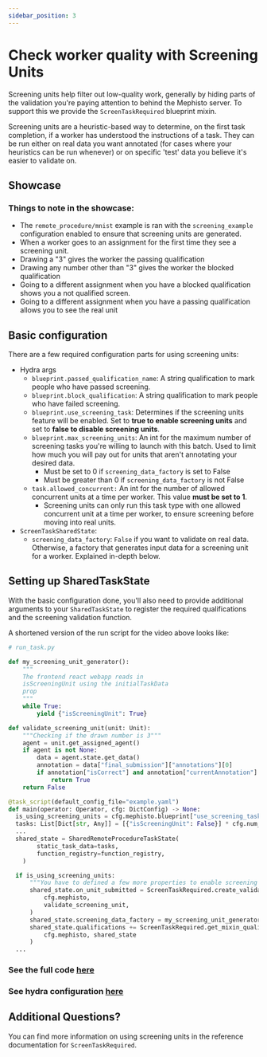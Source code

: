 ```yaml
---
sidebar_position: 3
---
```



# Check worker quality with Screening Units

Screening units help filter out low-quality work, generally by hiding parts of the validation you're paying attention to behind the Mephisto server. To support this we provide the `ScreenTaskRequired` blueprint mixin.

Screening units are a heuristic-based way to determine, on the first task completion, if a worker has understood the instructions of a task. They can be run either on real data you want annotated (for cases where your heuristics can be run whenever) or on specific 'test' data you believe it's easier to validate on.

## Showcase

<ReactPlayer
  playing
  controls
  width="100%"
  height="auto"
  url="https://user-images.githubusercontent.com/55665282/183139879-d252d899-454c-4c15-afaa-474e6f02812b.mp4"
/>

### Things to note in the showcase:

- The `remote_procedure/mnist` example is ran with the `screening_example` configuration enabled to ensure that screening units are generated.
- When a worker goes to an assignment for the first time they see a screening unit.
- Drawing a "3" gives the worker the passing qualification
- Drawing any number other than "3" gives the worker the blocked qualification
- Going to a different assignment when you have a blocked qualification shows you a not qualified screen.
- Going to a different assignment when you have a passing qualification allows you to see the real unit

## Basic configuration

There are a few required configuration parts for using screening units:

- Hydra args
  - `blueprint.passed_qualification_name`: A string qualification to mark people who have passed screening.
  - `blueprint.block_qualification`: A string qualification to mark people who have failed screening.
  - `blueprint.use_screening_task`: Determines if the screening units feature will be enabled. Set to **true to enable screening units** and set to **false to disable screening units**.
  - `blueprint.max_screening_units`: An int for the maximum number of screening tasks you're willing to launch with this batch. Used to limit how much you will pay out for units that aren't annotating your desired data.
    - Must be set to 0 if `screening_data_factory` is set to False
    - Must be greater than 0 if `screening_data_factory` is not False
  - `task.allowed_concurrent:` An int for the number of allowed concurrent units at a time per worker. This value **must be set to 1**.
    - Screening units can only run this task type with one allowed concurrent unit at a time per worker, to ensure screening before moving into real units.
- `ScreenTaskSharedState`:
  - `screening_data_factory`: `False` if you want to validate on real data. Otherwise, a factory that generates input data for a screening unit for a worker. Explained in-depth below.

## Setting up SharedTaskState

With the basic configuration done, you'll also need to provide additional arguments to your `SharedTaskState` to register the required qualifications and the screening validation function.

A shortened version of the run script for the video above looks like:

```python
# run_task.py

def my_screening_unit_generator():
    """
    The frontend react webapp reads in
    isScreeningUnit using the initialTaskData
    prop
    """
    while True:
        yield {"isScreeningUnit": True}

def validate_screening_unit(unit: Unit):
    """Checking if the drawn number is 3"""
    agent = unit.get_assigned_agent()
    if agent is not None:
        data = agent.state.get_data()
        annotation = data["final_submission"]["annotations"][0]
        if annotation["isCorrect"] and annotation["currentAnnotation"] == 3:
            return True
    return False

@task_script(default_config_file="example.yaml")
def main(operator: Operator, cfg: DictConfig) -> None:
  is_using_screening_units = cfg.mephisto.blueprint["use_screening_task"]
  tasks: List[Dict[str, Any]] = [{"isScreeningUnit": False}] * cfg.num_tasks
  ...
  shared_state = SharedRemoteProcedureTaskState(
        static_task_data=tasks,
        function_registry=function_registry,
    )

  if is_using_screening_units:
      """You have to defined a few more properties to enable screening units"""
      shared_state.on_unit_submitted = ScreenTaskRequired.create_validation_function(
          cfg.mephisto,
          validate_screening_unit,
      )
      shared_state.screening_data_factory = my_screening_unit_generator()
      shared_state.qualifications += ScreenTaskRequired.get_mixin_qualifications(
          cfg.mephisto, shared_state
      )
  ...
```

### See the full code [here](https://github.com/facebookresearch/Mephisto/blob/main/examples/remote_procedure/mnist/run_task.py)

### See hydra configuration [here](https://github.com/facebookresearch/Mephisto/blob/main/examples/remote_procedure/mnist/hydra_configs/conf/screening_example.yaml)

## Additional Questions?

You can find more information on using screening units in the reference documentation for <Link target={null} to="pathname:///python_api/mephisto/abstractions/blueprints/mixins/screen_task_required.html">`ScreenTaskRequired`</Link>.

